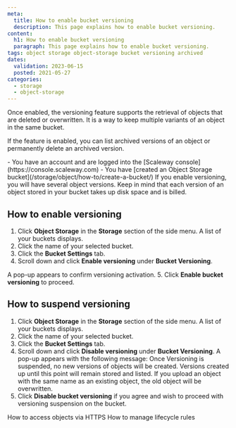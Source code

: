 ```yaml
---
meta:
  title: How to enable bucket versioning
  description: This page explains how to enable bucket versioning.
content:
  h1: How to enable bucket versioning
  paragraph: This page explains how to enable bucket versioning.
tags: object storage object-storage bucket versioning archived
dates:
  validation: 2023-06-15
  posted: 2021-05-27
categories:
  - storage
  - object-storage
---
```


<Macro id="iam-requirements" />

Once enabled, the versioning feature supports the retrieval of objects that are deleted or overwritten. It is a way to keep multiple variants of an object in the same bucket.

If the feature is enabled, you can list archived versions of an object or permanently delete an archived version.

<Message type="requirement">
  - You have an account and are logged into the [Scaleway console](https://console.scaleway.com)
  - You have [created an Object Storage bucket](/storage/object/how-to/create-a-bucket/)
</Message>

<Message type="note">
  If you enable versioning, you will have several object versions. Keep in mind that each version of an object stored in your bucket takes up disk space and is billed.
</Message>

## How to enable versioning

1. Click **Object Storage** in the **Storage** section of the side menu. A list of your buckets displays.
2. Click the name of your selected bucket.
3. Click the **Bucket Settings** tab.
    <Lightbox src="scaleway-bucket-settings-tab.webp" alt="" />
4. Scroll down and click **Enable versioning** under **Bucket Versioning**.
    <Lightbox src="scaleway-enable-versioning.webp" alt="" />

  A pop-up appears to confirm versioning activation.
5. Click **Enable bucket versioning** to proceed.
    <Lightbox src="scaleway-versioning-pop-up.webp" alt="" />

## How to suspend versioning

1. Click **Object Storage** in the **Storage** section of the side menu. A list of your buckets displays.
2. Click the name of your selected bucket.
3. Click the **Bucket Settings** tab.
    <Lightbox src="scaleway-bucket-settings-tab.webp" alt="" />
4. Scroll down and click **Disable versioning** under **Bucket Versioning**.
   A pop-up appears with the following message:
    <Message type="important">
      Once Versioning is suspended, no new versions of objects will be created. Versions created up until this point will remain stored and listed. If you upload an object with the same name as an existing object, the old object will be overwritten.
    </Message>
5. Click **Disable bucket versioning** if you agree and wish to proceed with versioning suspension on the bucket.


<Navigation title="See Also">
  <PreviousButton to="/storage/object/how-to/access-objects-via-https">How to access objects via HTTPS</PreviousButton>
  <NextButton to="/storage/object/how-to/manage-lifecycle-rules/">How to manage lifecycle rules</NextButton>
</Navigation>
